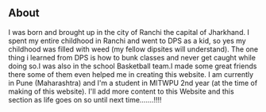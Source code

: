 ## About

I was born and brought up in the city of Ranchi the capital of Jharkhand. I spent my entire childhood in Ranchi and went to DPS as a kid, so yes my childhood was filled with weed (my fellow dipsites will understand). The one thing i learned from DPS is how to bunk classes and never get caught while doing so.I was also in the school Basketball team.I made some great friends there some of them even helped me in creating this website. I am currently in Pune (Maharashtra) and I'm a student in MITWPU 2nd year (at the time of making of this website). I'll add more content to this Website and this section as life goes on so until next time.......!!!!

